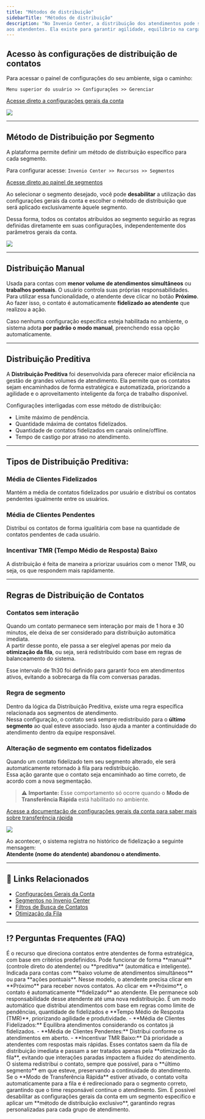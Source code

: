 ```yaml
---
title: "Métodos de distribuição"
sidebarTitle: "Métodos de distribuição"
description: "No Invenio Center, a distribuição dos atendimentos pode ser feita de maneira ***manual*** ou ***automática***. É uma funcionalidade que organiza a forma como os contatos são encaminhados 
aos atendentes. Ela existe para garantir agilidade, equilíbrio na carga de trabalho da equipe e eficiência no tempo de resposta, adaptando-se tanto a operações simples quanto a estruturas mais complexas."
---
```


## Acesso às configurações de distribuição de contatos

Para acessar o painel de configurações do seu ambiente, siga o caminho:

`Menu superior do usuário >> Configurações >> Gerenciar`

[Acesse direto a configurações gerais da conta](https://inveniocenter.robbu.global/painel/configuracoes/conta)

<img src="https://robbublob.blob.core.windows.net/docs/invenio-live/distribuição/configcontadistribuicao.png" />

---

## Método de Distribuição por Segmento

A plataforma permite definir um método de distribuição específico para cada segmento.

Para configurar acesse: `Invenio Center >> Recursos >> Segmentos`

[Acesse direto ao painel de segmentos](https://inveniocenter.robbu.global/painel/segmentos)

Ao selecionar o segmento desejado, você pode **desabilitar** a utilização das configurações gerais da conta e escolher o método de distribuição que será aplicado exclusivamente àquele segmento.

Dessa forma, todos os contatos atribuídos ao segmento seguirão as regras definidas diretamente em suas configurações, independentemente dos parâmetros gerais da conta.

<img src="https://robbublob.blob.core.windows.net/docs/invenio-live/distribuição/segmentosDistribuição.png" />

---

## Distribuição Manual

Usada para contas com **menor volume de atendimentos simultâneos** ou **trabalhos pontuais**. O usuário controla suas próprias responsabilidades.  
Para utilizar essa funcionalidade, o atendente deve clicar no botão **Próximo**. Ao fazer isso, o contato é automaticamente **fidelizado ao atendente** que realizou a ação.  

Caso nenhuma configuração específica esteja habilitada no ambiente, o sistema adota **por padrão o modo manual**, preenchendo essa opção automaticamente.

---

## Distribuição Preditiva

A **Distribuição Preditiva** foi desenvolvida para oferecer maior eficiência na gestão de grandes volumes de atendimento. Ela permite que os contatos sejam encaminhados de forma estratégica e automatizada, priorizando a agilidade e o aproveitamento inteligente da força de trabalho disponível. 

Configurações interligadas com esse método de distribuição:

- Limite máximo de pendência.
- Quantidade máxima de contatos fidelizados.
- Quantidade de contatos fidelizados em canais online/offline.
- Tempo de castigo por atraso no atendimento.

---

## Tipos de Distribuição Preditiva:

### Média de Clientes Fidelizados
Mantém a média de contatos fidelizados por usuário e distribui os contatos pendentes igualmente entre os usuários.

### Média de Clientes Pendentes
Distribui os contatos de forma igualitária com base na quantidade de contatos pendentes de cada usuário.

### Incentivar TMR (Tempo Médio de Resposta) Baixo
A distribuição é feita de maneira a priorizar usuários com o menor TMR, ou seja, os que respondem mais rapidamente.

---

## Regras de Distribuição de Contatos

### Contatos sem interação
Quando um contato permanece sem interação por mais de 1 hora e 30 minutos, ele deixa de ser considerado para distribuição automática imediata.  
A partir desse ponto, ele passa a ser elegível apenas por meio da **otimização da fila**, ou seja, será redistribuído com base em regras de balanceamento do sistema.  

Esse intervalo de 1h30 foi definido para garantir foco em atendimentos ativos, evitando a sobrecarga da fila com conversas paradas.

### Regra de segmento
Dentro da lógica da Distribuição Preditiva, existe uma regra específica relacionada aos segmentos de atendimento.  
Nessa configuração, o contato será sempre redistribuído para o **último segmento** ao qual esteve associado. Isso ajuda a manter a continuidade do atendimento dentro da equipe responsável.

### Alteração de segmento em contatos fidelizados
Quando um contato fidelizado tem seu segmento alterado, ele será automaticamente retornado à fila para redistribuição.  
Essa ação garante que o contato seja encaminhado ao time correto, de acordo com a nova segmentação.

> ⚠️ **Importante:** Esse comportamento só ocorre quando o **Modo de Transferência Rápida** está habilitado no ambiente.

[Acesse a documentação de configurações gerais da conta para saber mais sobre transferência rápida](https://docs.robbu.global/docs/center/configuracoes-gerais-da%20conta#modo-de-transfer%C3%AAncia-r%C3%A1pida)

<img src="https://robbublob.blob.core.windows.net/docs/invenio-live/distribuição/img2distribuicao.png" />

Ao acontecer, o sistema registra no histórico de fidelização a seguinte mensagem:  
**Atendente (nome do atendente) abandonou o atendimento.**

---

## 🔗 Links Relacionados

- [Configurações Gerais da Conta](https://docs.robbu.global/docs/center/configuracoes-gerais-da%20conta)  
- [Segmentos no Invenio Center](https://docs.robbu.global/docs/center/segmentos)  
- [Filtros de Busca de Contatos](https://docs.robbu.global/docs/center/filtros-de-busca-de-contatos)  
- [Otimização da Fila](https://docs.robbu.global/docs/center/otimizacao)  

---

## ⁉️ Perguntas Frequentes (FAQ)

<AccordionGroup>
  <Accordion title="O que é distribuição automática de atendimentos?">
    É o recurso que direciona contatos entre atendentes de forma estratégica, com base em critérios predefinidos. Pode funcionar de forma **manual** (controle direto do atendente) ou **preditiva** (automática e inteligente).
  </Accordion>
  <Accordion title="Quando devo usar a distribuição manual?">
    Indicada para contas com **baixo volume de atendimentos simultâneos** ou para **ações pontuais**. Nesse modelo, o atendente precisa clicar em **Próximo** para receber novos contatos.
  </Accordion>
  <Accordion title="Como funciona a fidelização de contatos na distribuição manual?">
    Ao clicar em **Próximo**, o contato é automaticamente **fidelizado** ao atendente. Ele permanece sob responsabilidade desse atendente até uma nova redistribuição.
  </Accordion>
  <Accordion title="O que é Distribuição Preditiva?">
    É um modo automático que distribui atendimentos com base em regras como limite de pendências, quantidade de fidelizados e **Tempo Médio de Resposta (TMR)**, priorizando agilidade e produtividade.
  </Accordion>
  <Accordion title="Quais são os tipos de Distribuição Preditiva disponíveis?">
    - **Média de Clientes Fidelizados:** Equilibra atendimentos considerando os contatos já fidelizados.  
    - **Média de Clientes Pendentes:** Distribui conforme os atendimentos em aberto.  
    - **Incentivar TMR Baixo:** Dá prioridade a atendentes com respostas mais rápidas.
  </Accordion>
  <Accordion title="O que acontece com contatos sem interação por mais de 1h30?">
    Esses contatos saem da fila de distribuição imediata e passam a ser tratados apenas pela **otimização da fila**, evitando que interações paradas impactem a fluidez do atendimento.
  </Accordion>
  <Accordion title="Como funciona a regra de segmento na redistribuição de contatos?">
    O sistema redistribui o contato, sempre que possível, para o **último segmento** em que esteve, preservando a continuidade do atendimento.
  </Accordion>
  <Accordion title="O que acontece se o segmento de um contato fidelizado for alterado?">
    Se o **Modo de Transferência Rápida** estiver ativado, o contato volta automaticamente para a fila e é redirecionado para o segmento correto, garantindo que o time responsável continue o atendimento.
  </Accordion>
  <Accordion title="Posso configurar métodos de distribuição diferentes por segmento?">
    Sim. É possível desabilitar as configurações gerais da conta em um segmento específico e aplicar um **método de distribuição exclusivo**, garantindo regras personalizadas para cada grupo de atendimento.
  </Accordion>
</AccordionGroup>
